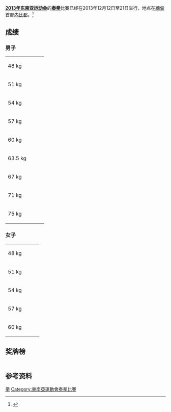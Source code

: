 '''[[2013年东南亚运动会|2013年东南亚运动会]]'''的'''[[泰拳|泰拳]]'''比賽已经在2013年12月12日至21日举行，地点在[[緬甸|緬甸]]首都[[内比都|内比都]]。<ref>{{cite web | url=http://www.27seagames2013.com/results/competition_schedules | title=Competition Schedules | work=ww.27seagames2013.com | accessdate=2013-12-14 | deadurl=yes | archiveurl=https://web.archive.org/web/20131216182958/http://www.27seagames2013.com/results/competition_schedules | archivedate=2013年12月16日 }}</ref>

==成绩==
===男子===
{| {{MedalistTable|type=项目}}
|-
|rowspan=2|48 kg
|rowspan=2|{{flagIOC2medalist|Kienkay Singsavath|LAO|2013 Southeast Asian Games}}
|rowspan=2|{{flagIOC2medalist|Nattawut Bor Ngern|THA|2013 Southeast Asian Games}}
|{{flagIOC2medalist|Mohd Sukri bin Hassan|MAS|2013 Southeast Asian Games}}
|-
|{{flagIOC2medalist|Myo Myint|MYA|2013 Southeast Asian Games}}
|-
|rowspan=2|51 kg
|rowspan=2|{{flagIOC2medalist|Mohd Lokman Akimi bin Mat Roji|MAS|2013 Southeast Asian Games}}
|rowspan=2|{{flagIOC2medalist|Ngo Trieu Nhat Nguyen|VIE|2013 Southeast Asian Games}}
|{{flagIOC2medalist|Somsay Sopaseuth|LAO|2013 Southeast Asian Games}}
|-
|{{flagIOC2medalist|Suriya Lamontree|THA|2013 Southeast Asian Games}}
|-
|54 kg
|{{flagIOC2medalist|Saw Dar Pot|MYA|2013 Southeast Asian Games}}
|{{flagIOC2medalist|Phillip Delarmino|PHI|2013 Southeast Asian Games}}
|{{flagIOC2medalist|Bouaphan Phankeo|LAO|2013 Southeast Asian Games}}
|-
|rowspan=2|57 kg
|rowspan=2|{{flagIOC2medalist|Pisal Iamsiri|THA|2013 Southeast Asian Games}}
|rowspan=2|{{flagIOC2medalist|Phu Hien Nguyen|VIE|2013 Southeast Asian Games}}
|{{flagIOC2medalist|Yusuf Susilo|INA|2013 Southeast Asian Games}}
|-
|{{flagIOC2medalist|Ain bin Kamarrudin|MAS|2013 Southeast Asian Games}}
|-
|rowspan=2|60 kg
|rowspan=2|{{flagIOC2medalist|Ronnakit Boontree|THA|2013 Southeast Asian Games}}
|rowspan=2|{{flagIOC2medalist|Latsaasck Souliyavong|LAO|2013 Southeast Asian Games}}
|{{flagIOC2medalist|Mohamad Rafi bin Abdul Manaf|MAS|2013 Southeast Asian Games}}
|-
|{{flagIOC2medalist|Tran Duy Nhat Nguyen|VIE|2013 Southeast Asian Games}}
|-
|rowspan=2|63.5 kg
|rowspan=2|{{flagIOC2medalist|Panupong Tanjad|THA|2013 Southeast Asian Games}}
|rowspan=2|{{flagIOC2medalist|Jonathan Polosan|PHI|2013 Southeast Asian Games}}
|{{flagIOC2medalist|Soe Lin Oo|MYA|2013 Southeast Asian Games}}
|-
|{{flagIOC2medalist|Van Dai Vo|VIE|2013 Southeast Asian Games}}
|-
|rowspan=2|67 kg
|rowspan=2|{{flagIOC2medalist|Maung Too|MYA|2013 Southeast Asian Games}}
|rowspan=2|{{flagIOC2medalist|Panupun Tanjad|THA|2013 Southeast Asian Games}}
|{{flagIOC2medalist|Nouna Ngeumsangouane|LAO|2013 Southeast Asian Games}}
|-
|{{flagIOC2medalist|Van Dung Huynh|VIE|2013 Southeast Asian Games}}
|-
|71 kg
|{{flagIOC2medalist|Tun Tun Min|MYA|2013 Southeast Asian Games}}
|{{flagIOC2medalist|Indra Ashari Jaya|INA|2013 Southeast Asian Games}}
|{{flagIOC2medalist|Quoc Hung Truong|VIE|2013 Southeast Asian Games}}
|-
|75 kg
|{{flagIOC2medalist|Mohd Faizal bin Ramli|MAS|2013 Southeast Asian Games}}
|{{flagIOC2medalist|Aung Myint Win|MYA|2013 Southeast Asian Games}}
|{{flagIOC2medalist|Angga|INA|2013 Southeast Asian Games}}
|}

===女子===
{| {{MedalistTable|type=项目}}
|-
|48 kg
|{{flagIOC2medalist|Hla Yin May|MYA|2013 Southeast Asian Games}}
|{{flagIOC2medalist|Thi Quynh Bui|VIE|2013 Southeast Asian Games}}
|{{flagIOC2medalist|Laty Keobounphanh|LAO|2013 Southeast Asian Games}}
|-
|rowspan=2|51 kg
|rowspan=2|{{flagIOC2medalist|Yen Ly Bui|VIE|2013 Southeast Asian Games}}
|rowspan=2|{{flagIOC2medalist|Grace|MYA|2013 Southeast Asian Games}}
|{{flagIOC2medalist|Lattaya Alounbouala|LAO|2013 Southeast Asian Games}}
|-
|{{flagIOC2medalist|Sasithorn Liangprasert|THA|2013 Southeast Asian Games}}
|-
|54 kg
|{{flagIOC2medalist|Preciosa Ocaya|PHI|2013 Southeast Asian Games}}
|{{flagIOC2medalist|Phithsaya Phoumchanh|LAO|2013 Southeast Asian Games}}
|{{flagIOC2medalist|Suchaya Bualuang|THA|2013 Southeast Asian Games}}
|-
|57 kg
|{{flagIOC2medalist|Sirisopa Sirisak|THA|2013 Southeast Asian Games}}
|{{flagIOC2medalist|Thi Ngoc Linh Phan|VIE|2013 Southeast Asian Games}}
|{{flagIOC2medalist|Zin Mar Khine|MYA|2013 Southeast Asian Games}}
|-
|rowspan=2|60 kg
|rowspan=2|{{flagIOC2medalist|Thi Ngoc Nguyen|VIE|2013 Southeast Asian Games}}
|rowspan=2|{{flagIOC2medalist|Thu Zar Han|MYA|2013 Southeast Asian Games}}
|{{flagIOC2medalist|Henni Lestari Pasaribu|INA|2013 Southeast Asian Games}}
|-
|{{flagIOC2medalist|Soutchay Silapheth|LAO|2013 Southeast Asian Games}}
|}

==奖牌榜==
{{legend2|#ccccff|东道主|border=solid 1px #AAAAAA}}
{| {{RankedMedalTable|class=wikitable sortable}}
|-
|-style="background:#ccccff"
|1||align=left|{{flagIOC2team|MYA|2013年东南亚运动会}}|| 4 || 3 || 3 || 13
|-
|2||align=left|{{flagIOC2team|THA|2013年东南亚运动会}}|| 4 || 2 || 3 || 9
|-
|3||align=left|{{flagIOC2team|MAS|2013年东南亚运动会}}|| 2 || 0 || 3 || 5
|-
|4||align=left|{{flagIOC2team|VIE|2013年东南亚运动会}}|| 1 || 3 || 5 || 9
|-
|5||align=left|{{flagIOC2team|LAO|2013年东南亚运动会}}|| 1 || 2 || 6 || 9
|-
|6||align=left|{{flagIOC2team|PHI|2013年东南亚运动会}}|| 1 || 2 || 0 || 3
|-
|7||align=left|{{flagIOC2team|INA|2013年东南亚运动会}}|| 0 || 1 || 3 || 4
|-class="sortbottom"
|colspan=2|'''总数'''||'''13'''||'''13'''||'''23'''||'''49'''
|}

==参考资料==
{{reflist}}

{{2013年东南亚运动会项目}}

[[Category:2013年东南亚运动会项目|拳]]
[[Category:東南亞運動會泰拳比賽|Category:東南亞運動會泰拳比賽]]